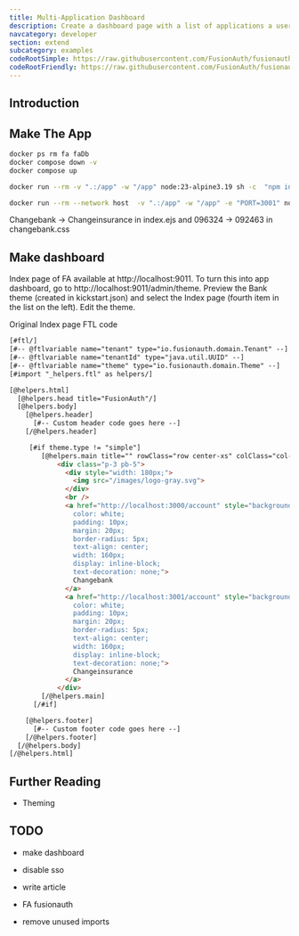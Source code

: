 ```yaml
---
title: Multi-Application Dashboard
description: Create a dashboard page with a list of applications a user can log in to
navcategory: developer
section: extend
subcategory: examples
codeRootSimple: https://raw.githubusercontent.com/FusionAuth/fusionauth-example-device-limit-simple/main
codeRootFriendly: https://raw.githubusercontent.com/FusionAuth/fusionauth-example-device-limit-friendly/main
---
```



## Introduction


## Make The App

```sh
docker ps rm fa faDb
docker compose down -v
docker compose up

docker run --rm -v ".:/app" -w "/app" node:23-alpine3.19 sh -c  "npm install"

docker run --rm --network host  -v ".:/app" -w "/app" -e "PORT=3001" node:23-alpine3.19 sh -c  "npm run start"
```

Changebank -> Changeinsurance in index.ejs and
096324 -> 092463 in changebank.css


## Make dashboard

Index page of FA available at http://localhost:9011.
To turn this into app dashboard, go to http://localhost:9011/admin/theme.
Preview the Bank theme (created in kickstart.json) and select the Index page (fourth item in the list on the left).
Edit the theme.


Original Index page FTL code

```html
[#ftl/]
[#-- @ftlvariable name="tenant" type="io.fusionauth.domain.Tenant" --]
[#-- @ftlvariable name="tenantId" type="java.util.UUID" --]
[#-- @ftlvariable name="theme" type="io.fusionauth.domain.Theme" --]
[#import "_helpers.ftl" as helpers/]

[@helpers.html]
  [@helpers.head title="FusionAuth"/]
  [@helpers.body]
    [@helpers.header]
      [#-- Custom header code goes here --]
    [/@helpers.header]

     [#if theme.type != "simple"]
        [@helpers.main title="" rowClass="row center-xs" colClass="col-xs-12 col-sm-12 col-md-10 col-lg-10 col-xl-9"]
            <div class="p-3 pb-5">
              <div style="width: 180px;">
                <img src="/images/logo-gray.svg">
              </div>
              <br />
              <a href="http://localhost:3000/account" style="background: linear-gradient(to bottom right, palegreen, forestgreen);
                color: white;
                padding: 10px;
                margin: 20px;
                border-radius: 5px;
                text-align: center;
                width: 160px;
                display: inline-block;
                text-decoration: none;">
                Changebank
              </a>
              <a href="http://localhost:3001/account" style="background: linear-gradient(to bottom right, skyblue, navy);
                color: white;
                padding: 10px;
                margin: 20px;
                border-radius: 5px;
                text-align: center;
                width: 160px;
                display: inline-block;
                text-decoration: none;">
                Changeinsurance
              </a>
            </div>
        [/@helpers.main]
      [/#if]

    [@helpers.footer]
      [#-- Custom footer code goes here --]
    [/@helpers.footer]
  [/@helpers.body]
[/@helpers.html]
```

## Further Reading

- Theming

## TODO

- make dashboard
- disable sso
- write article

- FA fusionauth
- remove unused imports